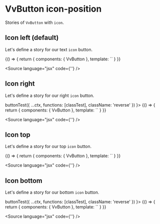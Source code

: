 
<Meta title="Components/Button/Props/icon-position" />

# VvButton icon-position

Stories of `VvButton` with `icon`.

## Icon left (default)

Let's define a story for our text `icon` button.

<Canvas>
	<Story name="icon-left" play={buttonTest}>
		{() => {
			return {
				components: { VvButton },
				template: `<vv-button label="Like" icon="heart" />`
			}
		}}
	</Story>
</Canvas>

<Source language="jsx" code={'<vv-button label="Icon left" icon="heart" />'} />

## Icon right

Let's define a story for our right `icon` button.

<Canvas>
	<Story
		name="icon-right"
		play={(ctx) =>
			buttonTest({
				...ctx,
				functions: [classTest],
				className: 'reverse'
			})
		}>
		{() => {
			return {
				components: { VvButton },
				template: `<vv-button label="Icon right" icon="heart" icon-position="right" />`
			}
		}}
	</Story>
</Canvas>

<Source
	language="jsx"
	code={'<vv-button label="Icon right" icon="heart" icon-position="right" />'}
/>

## Icon top

Let's define a story for our top `icon` button.

<Canvas>
	<Story name="icon-top" play={buttonTest}>
		{() => {
			return {
				components: { VvButton },
				template: `<vv-button label="Icon top" icon="heart" icon-position="top" />`
			}
		}}
	</Story>
</Canvas>

<Source
	language="jsx"
	code={'<vv-button label="Icon top" icon="heart" icon-position="top" />'}
/>

## Icon bottom

Let's define a story for our bottom `icon` button.

<Canvas>
	<Story
		name="icon-bottom"
		play={(ctx) =>
			buttonTest({
				...ctx,
				functions: [classTest],
				className: 'reverse'
			})
		}>
		{() => {
			return {
				components: { VvButton },
				template: `<vv-button label="Icon bottom" icon="heart" icon-position="bottom" />`
			}
		}}
	</Story>
</Canvas>

<Source
	language="jsx"
	code={'<vv-button label="Icon top" icon="heart" icon-position="bottom" />'}
/>
